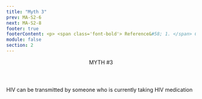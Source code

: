 ```yaml
---
title: "Myth 3"
prev: MA-S2-6
next: MA-S2-8
footer: true
footerContent: <p> <span class='font-bold'> Reference&#58; 1. </span> Centers for Disease Control and Prevention. HIV Treatment. April 20, 2022. Accessed May 19, 2022. https://www.cdc.gov/hiv/basics/livingwithhiv/treatment.html <span class='font-bold'>2. </span> Eisinger RW, Dieffenbach CW, Fauci AS. HIV viral load and transmissibility of HIV infection&#58; undetectable equals untransmittable. JAMA. 2019;321(5):451-452. doi:10.1001/jama.2018.21167</p>
module: false
section: 2
---
```


<Header>
  MYTH <span className="text-red">#3</span>
</Header>
<StickyPicture image="/GettyImages-1267922800_FPO_BW.png" primary>
  <Pic
    src="/Group_491.svg"
    className="h-[75px] w-[75px] xl:h-[150px] xl:w-[150px]"
  />
  <PP class="font-sans font-bold text-2xl xl:text-3xl text-red">
    HIV can be transmitted by someone who is currently taking HIV medication
  </PP>
  <br />
  <List
    type="simple"
    fontSize="text-1rem xl:text-1.5rem"
    list="If someone is living with and being treated for HIV (and taking their medicines as prescribed), the amount of HIV in their body (viral load) can be reduced to a level so low that it cannot be passed to others through sex 1
    This concept is known as U=U (undetectable = untransmittable) 2"
  />
</StickyPicture>
